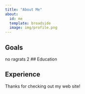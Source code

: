 ```yaml
---
title: "About Me"
about:
  id: me
  template: broadside
  image: img/profile.png
---
```


:::{#me}

## Goals
no ragrats 2
## Education

## Experience

:::

Thanks for checking out my web site!
